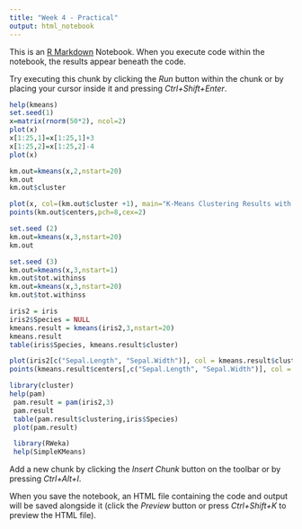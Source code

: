 ```yaml
---
title: "Week 4 - Practical"
output: html_notebook
---
```


This is an [R Markdown](http://rmarkdown.rstudio.com) Notebook. When you execute code within the notebook, the results appear beneath the code. 

Try executing this chunk by clicking the *Run* button within the chunk or by placing your cursor inside it and pressing *Ctrl+Shift+Enter*. 

```r
help(kmeans)
set.seed(1)
x=matrix(rnorm(50*2), ncol=2)
plot(x)
x[1:25,1]=x[1:25,1]+3
x[1:25,2]=x[1:25,2]-4
plot(x)
```

```r
km.out=kmeans(x,2,nstart=20)
km.out
km.out$cluster
```
```r
plot(x, col=(km.out$cluster +1), main="K-Means Clustering Results with K=2", xlab="", ylab="", pch=20, cex=2)
points(km.out$centers,pch=8,cex=2)


```
```r
set.seed (2)
km.out=kmeans(x,3,nstart=20)
km.out
```
```r
set.seed (3)
km.out=kmeans(x,3,nstart=1)
km.out$tot.withinss
km.out=kmeans(x,3,nstart=20)
km.out$tot.withinss

```
```r
iris2 = iris
iris2$Species = NULL
kmeans.result = kmeans(iris2,3,nstart=20)
kmeans.result
table(iris$Species, kmeans.result$cluster)

```
```r
plot(iris2[c("Sepal.Length", "Sepal.Width")], col = kmeans.result$cluster)
points(kmeans.result$centers[,c("Sepal.Length", "Sepal.Width")], col = 1:3,pch = 8, cex=2)
```

```r
library(cluster)
help(pam)
 pam.result = pam(iris2,3)
 pam.result
 table(pam.result$clustering,iris$Species)
 plot(pam.result)

```
```r
 library(RWeka)
 help(SimpleKMeans)

```





Add a new chunk by clicking the *Insert Chunk* button on the toolbar or by pressing *Ctrl+Alt+I*.

When you save the notebook, an HTML file containing the code and output will be saved alongside it (click the *Preview* button or press *Ctrl+Shift+K* to preview the HTML file).
